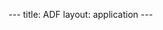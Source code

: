 ---
title: ADF
layout: application
---
{{Applications
|name=ADF
|platform=Grace
|short=ADF is a parallelized computational chemistry program for chemical structure analysis with density functional theory (DFT). 
|about=ADF is a parallelized computational chemistry program for chemical structure analysis with density functional theory (DFT).
|version=2014.10
|setup-intro=ADF version 2014.10 is available on Grace. 
|moduleload1=adf/2014.10
|setup-notes=

ADF is commercial software. We have a 128 core floating licence for ADF only and the licence is restricted to the Grace cluster. Access to ADF is enabled by being a member of he appropriate reserved application group. Please email [mailto:rc-support@ucl.ac.uk rc-support@ucl.ac.uk] to get your userid added to the ADF group.

ADF is intended to be run primarily within batch jobs however you may run short (less than 5 minutes execution time) interactive tests on the Login Nodes and longer (up to two hours) using qrsh to request an interactive session on the compute nodes. See the [https://wiki.rc.ucl.ac.uk/wiki/Category:User_Guide RC Systems User Guide] for more information.

Here is an example runscript using one of the examples from the ADF manual.

|scripts=
{{Script
|script-title=Multi Node ADF Example Runscript
|script-code=
<nowiki>
#!/bin/bash -l

# ADF 2014.10: Batch script to run ADF on the simple water example 
# from the ADF documentation, distributed parallel (32 cores).

# 1. Force bash as the executing shell.
#$ -S /bin/bash

# 2. Request one hour of wallclock time (format hours:minutes:seconds).
#$ -l h_rt=1:00:0

# 3. Request 2 gigabyte of RAM.
#$ -l mem=2G

# 4. Set the name of the job.
#$ -N ADF_CuH+_S-squared_32

# 5. Select the MPI parallel environment (qlc) and 32 processors.
#$ -pe mpi 32

# 7. Set the working directory to somewhere in your scratch space.  In this
# case the subdirectory ADF_examples
#$ -wd /home/<your_UCL_id>/Scratch/ADF_examples

# 8. Load the ADF module to set up your environment

module load adf/2014.10

module list

# 9. Copy the ADF example script into the working (current) directory

cp /home/ccaabaa/Software/ADF/Examples/CuH+_S-squared.run .

# 10. Run the ADF script

./CuH+_S-squared.run > CuH+_S-squared.out_$JOB_ID
</nowiki>
}}
{{Script
|script-title=The example used
|script-code=
<nowiki>
#! /bin/sh


$ADFBIN/adf -n 1 <<eor
Create H $ADFRESOURCES/TZP/H
end input
eor

mv TAPE21 t21.H

$ADFBIN/adf -n 1 <<eor
Create Cu $ADFRESOURCES/TZP/Cu.2p
end input
eor

mv TAPE21 t21.Cu

$ADFBIN/adf << eor
Title calculate expectation value of S-squared

Symmetry Nosym

ATOMS Z-Matrix
 Cu   0 0 0
 H    1 0 0  1.463
END

CHARGE 1.0 1.0
Unrestricted

FRAGMENTS
H  t21.H
Cu t21.Cu
END

endinput
eor

rm TAPE21 logfile

$ADFBIN/adf << eor
Title calculate expectation value of S-squared

Symmetry C(LIN)

ATOMS Z-Matrix
 Cu   0 0 0
 H    1 0 0  1.463
END

CHARGE 1.0 1.0
Unrestricted

FRAGMENTS
H  t21.H
Cu t21.Cu
END

endinput
eor


rm TAPE21 logfile

$ADFBIN/adf << eor
Title calculate expectation value of S-squared

Symmetry C(S)

ATOMS Z-Matrix
 Cu   0 0 0
 H    1 0 0  1.463
END

CHARGE 1.0 1.0
Unrestricted

FRAGMENTS
H  t21.H
Cu t21.Cu
END

endinput
eor

rm TAPE21 logfile

$ADFBIN/adf << eor
Title calculate expectation value of S-squared

ATOMS Z-Matrix
 Cu   0 0 0
 H    1 0 0  1.463
END

CHARGE 1.0 -1.0
Unrestricted

FRAGMENTS
H  t21.H
Cu t21.Cu
END

endinput
eor

mv TAPE21 CuH_plus.t21
</nowiki>
|script-path=/shared/ucl/apps/ADF/run_adf_CuH+_S-squared.sh
|script-notes=
You will need to change the '-wd /home/<your_UCL_id>/Scratch/ADF_examples' Grid Engine directive and may need to change the memory, wallclock time, number of MPI Processors (item 5) and job name directives as well. Replace the CuH+_S-squared.run example file by your own ADF input file.

The simplest form of qsub command can be used to submit the job eg:
<code>
 qsub run_adf_CuH+_S-squared_ex.sh
</code>
Output files will be saved in the job's working directory. 

[[#top | Back to top]]
}}
}}